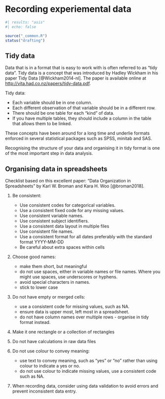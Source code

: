 # Recording experiemental data {#sec-recording-data}

```r
#| results: "asis"
#| echo: false

source("_common.R")
status("drafting")
```

## Tidy data

Data that is in a format that is easy to work with is often referred to
as "tidy data". Tidy data is a concept that was introduced by Hadley
Wickham in his paper Tidy Data [@Wickham2014-nl]. The paper is available
online at <http://vita.had.co.nz/papers/tidy-data.pdf>.

Tidy data:

-   Each variable should be in one column.
-   Each different observation of that variable should be in a different
    row.
-   There should be one table for each "kind" of data.
-   If you have multiple tables, they should include a column in the
    table that allows them to be linked.

These concepts have been around for a long time and underlie formats
enforced in several statistical packages such as SPSS, minitab and SAS.

Recognising the structure of your data and organising it in tidy format
is one of the most important step in data analysis.

## Organising data in spreadsheets

Checklist based on this excellent paper: "Data Organization in Spreadsheets" by 
Karl W. Broman and Kara H. Woo [@broman2018].

1. Be consistent: 
   -   Use consistent codes for categorical variables.
   -   Use a consistent fixed code for any missing values.
   -   Use consistent variable names.
   -   Use consistent subject identifiers.
   -   Use a consistent data layout in multiple files
   -   Use consistent file names.
   -   Use a consistent format for all dates preferably with the standard 
       format YYYY-MM-DD
   -   Be careful about extra spaces within cells
   
2. Choose good names:
   -   make them short, but meaningful
   -   do not use spaces, either in variable names or file names. Where you 
       might use spaces, use underscores or hyphens.
   -   avoid special characters in names.
   -   stick to lower case

3. Do not have empty  or merged cells:
   -   use a consistent code for missing values, such as NA.
   -   ensure data is upper most, left most in a spreadsheet.
   -   do not have column names over multiple rows - organise in tidy format
       instead.

4. Make it one rectangle or a collection of rectangles

5. Do not have calculations in raw data files

6. Do not use colour to convey meaning:
   -   use text to convey meaning, such as "yes" or "no" rather than using 
       colour to indicate a yes or no.
   -   do not use colour to indicate missing values, use a consistent code 
       such as NA.
7. When recording data, consider using data validation to avoid errors and 
   prevent inconsistent data entry.